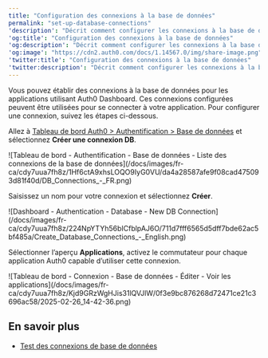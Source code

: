 ```yaml
---
title: "Configuration des connexions à la base de données"
permalink: "set-up-database-connections"
'description': "Décrit comment configurer les connexions à la base de données pour les applications utilisant Auth0 Dashboard."
'og:title': "Configuration des connexions à la base de données"
'og:description': "Décrit comment configurer les connexions à la base de données pour les applications utilisant Auth0 Dashboard."
'og:image': "https://cdn2.auth0.com/docs/1.14567.0/img/share-image.png"
'twitter:title': "Configuration des connexions à la base de données"
'twitter:description': "Décrit comment configurer les connexions à la base de données pour les applications utilisant Auth0 Dashboard."
---
```


Vous pouvez établir des connexions à la base de données pour les applications utilisant <Tooltip href="/docs/docs/fr-ca/glossary?term=auth0-dashboard" tip="Auth0 Dashboard
Principal produit d’Auth0 pour configurer vos services." cta="Voir le glossaire">Auth0 Dashboard</Tooltip>. Ces connexions configurées peuvent être utilisées pour se connecter à votre application. Pour configurer une connexion, suivez les étapes ci-dessous.



<Accordion title="1 Commencer à Auth0 Dashboard">

Allez à [Tableau de bord Auth0 > Authentification > Base de données](http://manage.auth0.com/#/connections/database) et sélectionnez **Créer une connexion DB**.

<Frame>![Tableau de bord - Authentification - Base de données - Liste des connexions de la base de données](/docs/images/fr-ca/cdy7uua7fh8z/1Hf6ctA9xhsLOQO9IyG0VU/da4a28587afe9f08cad475093d81f40d/DB_Connections_-_FR.png)</Frame>

</Accordion>

<Accordion title="2 Nommer la connexion">

Saisissez un nom pour votre connexion et sélectionnez **Créer**.

<Frame>![Dashboard - Authentication - Database - New DB Connection](/docs/images/fr-ca/cdy7uua7fh8z/224NpYTYh56bICfblpAJ6O/711d7fff6565d5dff7bde62ac5bf485a/Create_Database_Connections_-_English.png)</Frame>

</Accordion>

<Accordion title="3 Activer la connexion">

Sélectionner l’aperçu **Applications**, activez le commutateur pour chaque application Auth0 capable d’utiliser cette connexion.

<Frame>![Tableau de bord - Connexion - Base de données - Éditer - Voir les applications](/docs/images/fr-ca/cdy7uua7fh8z/Kjd9GRzWgHJis31lQVJlW/0f3e9bc876268d72471ce21c3696ac58/2025-02-26_14-42-36.png)</Frame>

</Accordion>

## En savoir plus

* [Test des connexions de base de données](/docs/fr-ca/get-started/applications/test-database-connections)